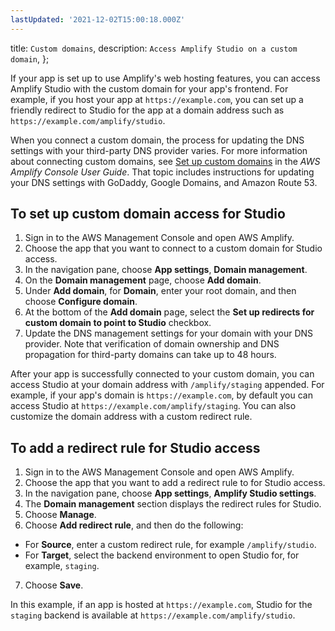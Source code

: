 ```yaml
---
lastUpdated: '2021-12-02T15:00:18.000Z'
---
```

  title: `Custom domains`,
  description: `Access Amplify Studio on a custom domain`,
};

If your app is set up to use Amplify's web hosting features, you can access Amplify Studio with the custom domain for your app's frontend. For example, if you host your app at `https://example.com`, you can set up a friendly redirect to Studio for the app at a domain address such as `https://example.com/amplify/studio`.

When you connect a custom domain, the process for updating the DNS settings with your third-party DNS provider varies.  For more information about connecting custom domains, see [Set up custom domains](https://docs.aws.amazon.com/amplify/latest/userguide/custom-domains.html) in the *AWS Amplify Console User Guide*. That topic includes instructions for updating your DNS settings with GoDaddy, Google Domains, and Amazon Route 53.

## To set up custom domain access for Studio
1. Sign in to the AWS Management Console and open AWS Amplify.
2. Choose the app that you want to connect to a custom domain for Studio access.
3. In the navigation pane, choose **App settings**, **Domain management**.
4. On the **Domain management** page, choose **Add domain**.
5. Under **Add domain**, for **Domain**, enter your root domain, and then choose **Configure domain**.
6. At the bottom of the **Add domain** page, select the **Set up redirects for custom domain to point to Studio** checkbox. 
7. Update the DNS management settings for your domain with your DNS provider. Note that verification of domain ownership and DNS propagation for third-party domains can take up to 48 hours.

After your app is successfully connected to your custom domain, you can access Studio at your domain address with `/amplify/staging` appended. For example, if your app's domain is `https://example.com`, by default you can access Studio at `https://example.com/amplify/staging`. You can also customize the domain address with a custom redirect rule. 

## To add a redirect rule for Studio access
1. Sign in to the AWS Management Console and open AWS Amplify.
2. Choose the app that you want to add a redirect rule to for Studio access.
3. In the navigation pane, choose **App settings**, **Amplify Studio settings**.
4. The **Domain management** section displays the redirect rules for Studio.
5. Choose **Manage**.
6. Choose **Add redirect rule**, and then do the following:
  * For **Source**, enter a custom redirect rule, for example `/amplify/studio`. 
  * For **Target**, select the backend environment to open Studio for, for example, `staging`.
7. Choose **Save**.

In this example, if an app is hosted at `https://example.com`, Studio for the `staging` backend is available at `https://example.com/amplify/studio`.

